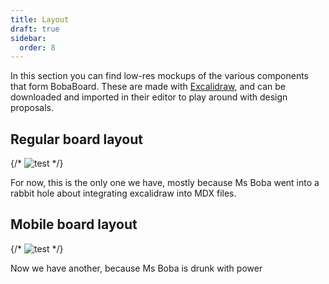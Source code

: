```yaml
---
title: Layout
draft: true
sidebar:
  order: 8
---
```


In this section you can find low-res mockups of the various components that form
BobaBoard. These are made with [Excalidraw](htttps://www.excalidraw.com), and
can be downloaded and imported in their editor to play around with design
proposals.

## Regular board layout

{/* ![test](./board_background.excalidraw) */}

For now, this is the only one we have, mostly because Ms Boba went into a rabbit
hole about integrating excalidraw into MDX files.

## Mobile board layout

{/* ![test](./mobile-board.excalidraw) */}

Now we have another, because Ms Boba is drunk with power
